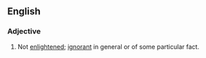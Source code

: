 ==English==
===Adjective===
{{en-adj}}
# Not [[enlightened]]; [[ignorant]] in general or of some particular fact.
